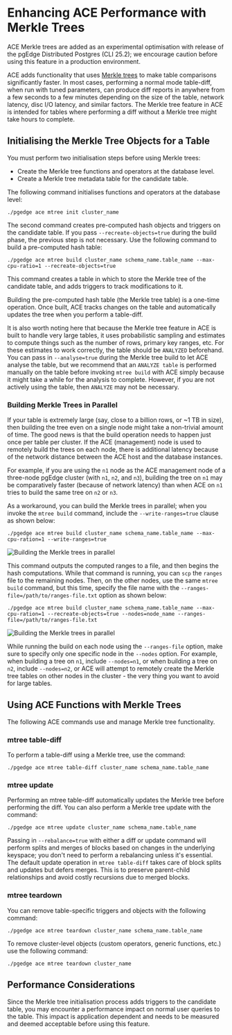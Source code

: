 # Enhancing ACE Performance with Merkle Trees


<Callout type="info">
ACE Merkle trees are added as an experimental optimisation with release of the pgEdge Distributed Postgres (CLI 25.2); we encourage caution before using this feature in a production environment.
</Callout>

ACE adds functionality that uses [Merkle trees](https://en.wikipedia.org/wiki/Merkle_tree) to make table comparisons significantly faster. In most cases, performing a normal mode table-diff, when run with tuned parameters, can produce diff reports in anywhere from a few seconds to a few minutes depending on the size of the table, network latency, disc I/O latency, and similar factors. The Merkle tree feature in ACE is intended for tables where performing a diff without a Merkle tree might take hours to complete.

## Initialising the Merkle Tree Objects for a Table

You must perform two initialisation steps before using Merkle trees:

* Create the Merkle tree functions and operators at the database level.
* Create a Merkle tree metadata table for the candidate table.

The following command initialises functions and operators at the database level:

`./pgedge ace mtree init cluster_name`

The second command creates pre-computed hash objects and triggers on the candidate table. If you pass `--recreate-objects=true` during the build phase, the previous step is not necessary. Use the following command to build a pre-computed hash table:

`./pgedge ace mtree build cluster_name schema_name.table_name --max-cpu-ratio=1 --recreate-objects=true`

This command creates a table in which to store the Merkle tree of the candidate table, and adds triggers to track modifications to it.

<Callout type="info">
Building the pre-computed hash table (the Merkle tree table) is a one-time operation. Once built, ACE tracks changes on the table and automatically updates the tree when you perform a table-diff.
</Callout>

It is also worth noting here that because the Merkle tree feature in ACE is built to handle very large tables, it uses probabilistic sampling and estimates to compute things such as the number of rows, primary key ranges, etc.  For these estimates to work correctly, the table should be `ANALYZED` beforehand. You can pass in `--analyse=true` during the Merkle tree build to let ACE analyse the table, but we recommend that an `ANALYZE table` is performed manually on the table before invoking `mtree build` with ACE simply because it might take a while for the analysis to complete. However, if you are not actively using the table, then `ANALYZE` may not be necessary.

### Building Merkle Trees in Parallel

If your table is extremely large (say, close to a billion rows, or ~1 TB in size), then building the tree even on a single node might take a non-trivial amount of time. The good news is that the build operation needs to happen just once per table per cluster. If the ACE (management) node is used to remotely build the trees on each node, there is additional latency because of the network distance between the ACE host and the database instances.

For example, if you are using the `n1` node as the ACE management node of a three-node pgEdge cluster (with `n1`, `n2`, and `n3`), building the tree on `n1` may be comparatively faster (because of network latency) than when ACE on `n1` tries to build the same tree on `n2` or `n3`. 

As a workaround, you can build the Merkle trees in parallel; when you invoke the `mtree build` command, include the `--write-ranges=true` clause as shown below:

`./pgedge ace mtree build cluster_name schema_name.table_name --max-cpu-ration=1 --write-ranges=true`

![Building the Merkle trees in parallel](../../platform/images/merkle_one.png)

This command outputs the computed ranges to a file, and then begins the hash computations.  While that command is running, you can `scp` the `ranges` file to the remaining nodes.  Then, on the other nodes, use the same `mtree build` command, but this time, specify the file name with the `--ranges-file=/path/to/ranges-file.txt` option as shown below:

`./pgedge ace mtree build cluster_name schema_name.table_name --max-cpu-ration=1 --recreate-objects=true --nodes=node_name --ranges-file=/path/to/ranges-file.txt`

![Building the Merkle trees in parallel](../../platform/images/merkle_two.png)

While running the build on each node using the `--ranges-file` option, make sure to specify only one specific node in the `--nodes` option.  For example, when building a tree on `n1`, include `--nodes=n1`, or when building a tree on `n2`, include `--nodes=n2`, or ACE will attempt to remotely create the Merkle tree tables on other nodes in the cluster - the very thing you want to avoid for large tables.

## Using ACE Functions with Merkle Trees

The following ACE commands use and manage Merkle tree functionality.

### mtree table-diff

To perform a table-diff using a Merkle tree, use the command:

`./pgedge ace mtree table-diff cluster_name schema_name.table_name`

### mtree update

Performing an mtree table-diff automatically updates the Merkle tree before performing the diff. You can also perform a Merkle tree update with the command:

`./pgedge ace mtree update cluster_name schema_name.table_name`

Passing in `--rebalance=true` with either a diff or update command will perform splits and merges of blocks based on changes in the underlying keyspace; you don't need to perform a  rebalancing unless it's essential. The default update operation in `mtree table-diff` takes care of block splits and updates but defers merges. This is to preserve parent-child relationships and avoid costly recursions due to merged blocks.

### mtree teardown

You can remove table-specific triggers and objects with the following command:

`./pgedge ace mtree teardown cluster_name schema_name.table_name`

To remove cluster-level objects (custom operators, generic functions, etc.) use the following command:

`./pgedge ace mtree teardown cluster_name`


## Performance Considerations

Since the Merkle tree initialisation process adds triggers to the candidate table, you may encounter a performance impact on normal user queries to the table. This impact is application dependent and needs to be measured and deemed acceptable before using this feature.
